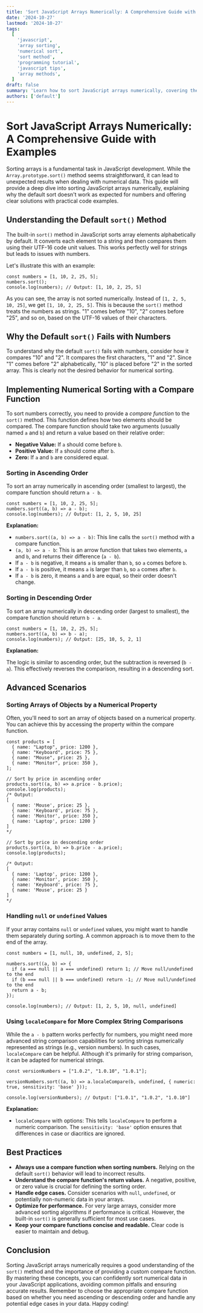```yaml
---
title: 'Sort JavaScript Arrays Numerically: A Comprehensive Guide with Examples'
date: '2024-10-27'
lastmod: '2024-10-27'
tags:
  [
    'javascript',
    'array sorting',
    'numerical sort',
    'sort method',
    'programming tutorial',
    'javascript tips',
    'array methods',
  ]
draft: false
summary: 'Learn how to sort JavaScript arrays numerically, covering the pitfalls of the default sort and offering a clear, comprehensive guide with code examples for both ascending and descending order.'
authors: ['default']
---
```


# Sort JavaScript Arrays Numerically: A Comprehensive Guide with Examples

Sorting arrays is a fundamental task in JavaScript development. While the `Array.prototype.sort()` method seems straightforward, it can lead to unexpected results when dealing with numerical data. This guide will provide a deep dive into sorting JavaScript arrays numerically, explaining why the default sort doesn't work as expected for numbers and offering clear solutions with practical code examples.

## Understanding the Default `sort()` Method

The built-in `sort()` method in JavaScript sorts array elements alphabetically by default. It converts each element to a string and then compares them using their UTF-16 code unit values. This works perfectly well for strings but leads to issues with numbers.

Let's illustrate this with an example:

```plaintext
const numbers = [1, 10, 2, 25, 5];
numbers.sort();
console.log(numbers); // Output: [1, 10, 2, 25, 5]
```

As you can see, the array is not sorted numerically. Instead of `[1, 2, 5, 10, 25]`, we get `[1, 10, 2, 25, 5]`. This is because the `sort()` method treats the numbers as strings. "1" comes before "10", "2" comes before "25", and so on, based on the UTF-16 values of their characters.

## Why the Default `sort()` Fails with Numbers

To understand why the default `sort()` fails with numbers, consider how it compares "10" and "2". It compares the first characters, "1" and "2". Since "1" comes before "2" alphabetically, "10" is placed before "2" in the sorted array. This is clearly not the desired behavior for numerical sorting.

## Implementing Numerical Sorting with a Compare Function

To sort numbers correctly, you need to provide a _compare function_ to the `sort()` method. This function defines how two elements should be compared. The compare function should take two arguments (usually named `a` and `b`) and return a value based on their relative order:

- **Negative Value:** If `a` should come before `b`.
- **Positive Value:** If `a` should come after `b`.
- **Zero:** If `a` and `b` are considered equal.

### Sorting in Ascending Order

To sort an array numerically in ascending order (smallest to largest), the compare function should return `a - b`.

```plaintext
const numbers = [1, 10, 2, 25, 5];
numbers.sort((a, b) => a - b);
console.log(numbers); // Output: [1, 2, 5, 10, 25]
```

**Explanation:**

- `numbers.sort((a, b) => a - b)`: This line calls the `sort()` method with a compare function.
- `(a, b) => a - b`: This is an arrow function that takes two elements, `a` and `b`, and returns their difference (`a - b`).
- If `a - b` is negative, it means `a` is smaller than `b`, so `a` comes before `b`.
- If `a - b` is positive, it means `a` is larger than `b`, so `a` comes after `b`.
- If `a - b` is zero, it means `a` and `b` are equal, so their order doesn't change.

### Sorting in Descending Order

To sort an array numerically in descending order (largest to smallest), the compare function should return `b - a`.

```plaintext
const numbers = [1, 10, 2, 25, 5];
numbers.sort((a, b) => b - a);
console.log(numbers); // Output: [25, 10, 5, 2, 1]
```

**Explanation:**

The logic is similar to ascending order, but the subtraction is reversed (`b - a`). This effectively reverses the comparison, resulting in a descending sort.

## Advanced Scenarios

### Sorting Arrays of Objects by a Numerical Property

Often, you'll need to sort an array of objects based on a numerical property. You can achieve this by accessing the property within the compare function.

```plaintext
const products = [
  { name: "Laptop", price: 1200 },
  { name: "Keyboard", price: 75 },
  { name: "Mouse", price: 25 },
  { name: "Monitor", price: 350 },
];

// Sort by price in ascending order
products.sort((a, b) => a.price - b.price);
console.log(products);
/* Output:
[
  { name: 'Mouse', price: 25 },
  { name: 'Keyboard', price: 75 },
  { name: 'Monitor', price: 350 },
  { name: 'Laptop', price: 1200 }
]
*/

// Sort by price in descending order
products.sort((a, b) => b.price - a.price);
console.log(products);

/* Output:
[
  { name: 'Laptop', price: 1200 },
  { name: 'Monitor', price: 350 },
  { name: 'Keyboard', price: 75 },
  { name: 'Mouse', price: 25 }
]
*/
```

### Handling `null` or `undefined` Values

If your array contains `null` or `undefined` values, you might want to handle them separately during sorting. A common approach is to move them to the end of the array.

```plaintext
const numbers = [1, null, 10, undefined, 2, 5];

numbers.sort((a, b) => {
  if (a === null || a === undefined) return 1; // Move null/undefined to the end
  if (b === null || b === undefined) return -1; // Move null/undefined to the end
  return a - b;
});

console.log(numbers); // Output: [1, 2, 5, 10, null, undefined]
```

### Using `localeCompare` for More Complex String Comparisons

While the `a - b` pattern works perfectly for numbers, you might need more advanced string comparison capabilities for sorting strings numerically represented as strings (e.g., version numbers). In such cases, `localeCompare` can be helpful. Although it's primarily for string comparison, it can be adapted for numerical strings.

```plaintext
const versionNumbers = ["1.0.2", "1.0.10", "1.0.1"];

versionNumbers.sort((a, b) => a.localeCompare(b, undefined, { numeric: true, sensitivity: 'base' }));

console.log(versionNumbers); // Output: ["1.0.1", "1.0.2", "1.0.10"]
```

**Explanation:**

- `localeCompare` with options: This tells `localeCompare` to perform a numeric comparison. The `sensitivity: 'base'` option ensures that differences in case or diacritics are ignored.

## Best Practices

- **Always use a compare function when sorting numbers.** Relying on the default `sort()` behavior will lead to incorrect results.
- **Understand the compare function's return values.** A negative, positive, or zero value is crucial for defining the sorting order.
- **Handle edge cases.** Consider scenarios with `null`, `undefined`, or potentially non-numeric data in your arrays.
- **Optimize for performance.** For very large arrays, consider more advanced sorting algorithms if performance is critical. However, the built-in `sort()` is generally sufficient for most use cases.
- **Keep your compare functions concise and readable.** Clear code is easier to maintain and debug.

## Conclusion

Sorting JavaScript arrays numerically requires a good understanding of the `sort()` method and the importance of providing a custom compare function. By mastering these concepts, you can confidently sort numerical data in your JavaScript applications, avoiding common pitfalls and ensuring accurate results. Remember to choose the appropriate compare function based on whether you need ascending or descending order and handle any potential edge cases in your data. Happy coding!
